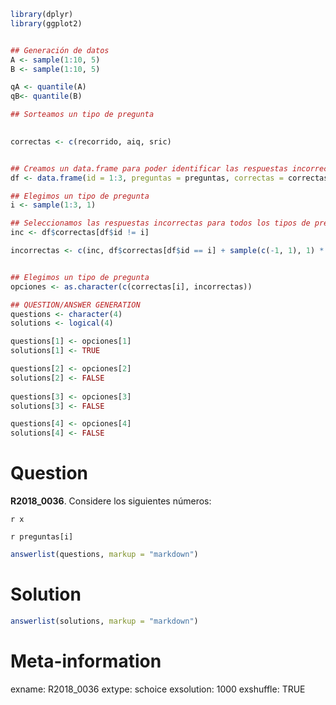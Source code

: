 ```r
library(dplyr)
library(ggplot2)


## Generación de datos
A <- sample(1:10, 5)
B <- sample(1:10, 5)

qA <- quantile(A)
qB<- quantile(B)

## Sorteamos un tipo de pregunta

    
correctas <- c(recorrido, aiq, sric)


## Creamos un data.frame para poder identificar las respuestas incorrectas
df <- data.frame(id = 1:3, preguntas = preguntas, correctas = correctas, stringsAsFactors = FALSE)

## Elegimos un tipo de pregunta
i <- sample(1:3, 1)

## Seleccionamos las respuestas incorrectas para todos los tipos de pregunta, menos para la media, que la especificamos aparte.
inc <- df$correctas[df$id != i]

incorrectas <- c(inc, df$correctas[df$id == i] + sample(c(-1, 1), 1) * 2 )


## Elegimos un tipo de pregunta
opciones <- as.character(c(correctas[i], incorrectas))

## QUESTION/ANSWER GENERATION
questions <- character(4)
solutions <- logical(4)

questions[1] <- opciones[1]
solutions[1] <- TRUE

questions[2] <- opciones[2]
solutions[2] <- FALSE
    
questions[3] <- opciones[3]
solutions[3] <- FALSE

questions[4] <- opciones[4]
solutions[4] <- FALSE
```
Question
========
**R2018_0036**. Considere los siguientes números:

`r x`  


`r preguntas[i]`


```r
answerlist(questions, markup = "markdown")
```
  
Solution
========

```r
answerlist(solutions, markup = "markdown")
```

Meta-information
================
exname: R2018_0036
extype: schoice
exsolution: 1000
exshuffle: TRUE